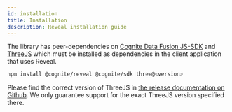 ```yaml
---
id: installation
title: Installation
description: Reveal installation guide
---
```


The library has peer-dependencies on [Cognite Data Fusion JS-SDK](https://www.npmjs.com/package/@cognite/sdk)
and [ThreeJS](https://www.npmjs.com/package/three) which must be installed as dependencies in the client application that uses Reveal.

```bash npm2yarn
npm install @cognite/reveal @cognite/sdk three@<version>
```

Please find the correct version of ThreeJS in [the release documentation on Github](https://github.com/cognitedata/reveal/releases/). We only guarantee support for the exact ThreeJS version specified there.